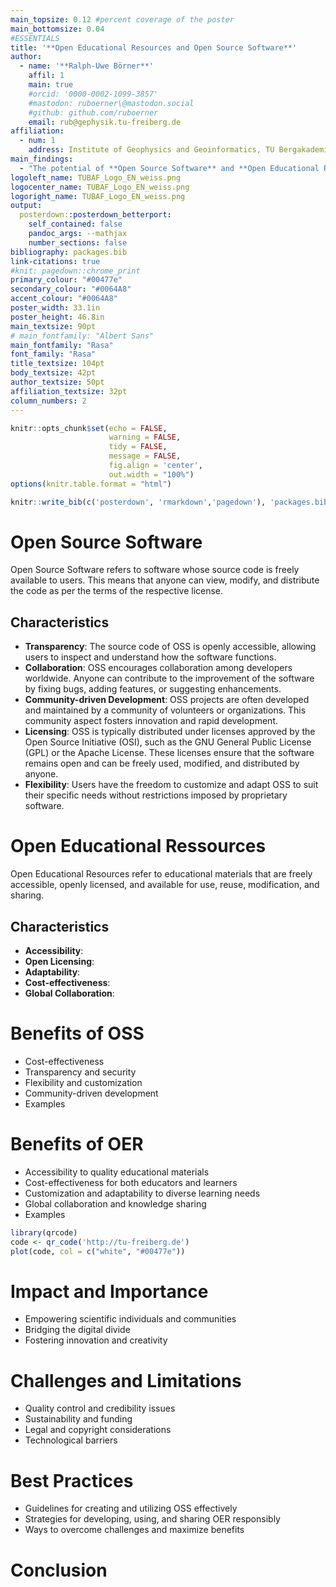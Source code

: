 ```yaml
---
main_topsize: 0.12 #percent coverage of the poster
main_bottomsize: 0.04
#ESSENTIALS
title: '**Open Educational Resources and Open Source Software**'
author:
  - name: '**Ralph-Uwe Börner**'
    affil: 1
    main: true
    #orcid: '0000-0002-1099-3857'
    #mastodon: ruboerner\@mastodon.social
    #github: github.com/ruboerner
    email: rub@gephysik.tu-freiberg.de
affiliation:
  - num: 1 
    address: Institute of Geophysics and Geoinformatics, TU Bergakademie Freiberg
main_findings:
  - "The potential of **Open Source Software** and **Open Educational Resources** for positive impacts on teaching, learning, and research is immense."
logoleft_name: TUBAF_Logo_EN_weiss.png
logocenter_name: TUBAF_Logo_EN_weiss.png
logoright_name: TUBAF_Logo_EN_weiss.png
output: 
  posterdown::posterdown_betterport:
    self_contained: false
    pandoc_args: --mathjax
    number_sections: false
bibliography: packages.bib
link-citations: true
#knit: pagedown::chrome_print
primary_colour: "#00477e"
secondary_colour: "#0064A8"
accent_colour: "#0064A8"
poster_width: 33.1in
poster_height: 46.8in
main_textsize: 90pt
# main_fontfamily: "Albert Sans"
main_fontfamily: "Rasa"
font_family: "Rasa"
title_textsize: 104pt
body_textsize: 42pt
author_textsize: 50pt
affiliation_textsize: 32pt
column_numbers: 2
---
```


```r
knitr::opts_chunk$set(echo = FALSE,
                      warning = FALSE,
                      tidy = FALSE,
                      message = FALSE,
                      fig.align = 'center',
                      out.width = "100%")
options(knitr.table.format = "html") 
```



```r
knitr::write_bib(c('posterdown', 'rmarkdown','pagedown'), 'packages.bib')
```


# Open Source Software
Open Source Software refers to software whose source code is freely available to users. This means that anyone can view, modify, and distribute the code as per the terms of the respective license.

## Characteristics
- **Transparency**: The source code of OSS is openly accessible, allowing users to inspect and understand how the software functions.
- **Collaboration**: OSS encourages collaboration among developers worldwide. Anyone can contribute to the improvement of the software by fixing bugs, adding features, or suggesting enhancements.
- **Community-driven Development**: OSS projects are often developed and maintained by a community of volunteers or organizations. This community aspect fosters innovation and rapid development.
- **Licensing**: OSS is typically distributed under licenses approved by the Open Source Initiative (OSI), such as the GNU General Public License (GPL) or the Apache License. These licenses ensure that the software remains open and can be freely used, modified, and distributed by anyone.
- **Flexibility**: Users have the freedom to customize and adapt OSS to suit their specific needs without restrictions imposed by proprietary software.

# Open Educational Ressources

Open Educational Resources refer to educational materials that are freely accessible, openly licensed, and available for use, reuse, modification, and sharing.

## Characteristics

- **Accessibility**:
- **Open Licensing**:
- **Adaptability**:
- **Cost-effectiveness**:
- **Global Collaboration**:

# Benefits of OSS
- Cost-effectiveness
- Transparency and security
- Flexibility and customization
- Community-driven development
- Examples

# Benefits of OER
- Accessibility to quality educational materials
- Cost-effectiveness for both educators and learners
- Customization and adaptability to diverse learning needs
- Global collaboration and knowledge sharing
- Examples

```r
library(qrcode)
code <- qr_code('http://tu-freiberg.de')
plot(code, col = c("white", "#00477e"))
```

# Impact and Importance
- Empowering scientific individuals and communities
- Bridging the digital divide
- Fostering innovation and creativity

# Challenges and Limitations

- Quality control and credibility issues
- Sustainability and funding
- Legal and copyright considerations
- Technological barriers

# Best Practices
- Guidelines for creating and utilizing OSS effectively
- Strategies for developing, using, and sharing OER responsibly
- Ways to overcome challenges and maximize benefits

# Conclusion

